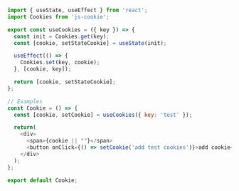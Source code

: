 ~~~js
import { useState, useEffect } from 'react';
import Cookies from 'js-cookie';

export const useCookies = ({ key }) => {
  const init = Cookies.get(key);
  const [cookie, setStateCookie] = useState(init);

  useEffect(() => {
    Cookies.set(key, cookie);
  }, [cookie, key]);

  return [cookie, setStateCookie];
};

// Examples
const Cookie = () => {
  const [cookie, setCookie] = useCookies({ key: 'test' });

  return(
    <div>
      <span>{cookie || ""}</span>
      <button onClick={() => setCookie('add test cookies')}>add cookie</button>
    </div>
  );
};

export default Cookie;
~~~
